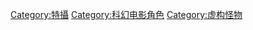 {{Commonscat|Kaiju}}
{{Catmore}}

[[Category:特攝|Category:特攝]]
[[Category:科幻电影角色|Category:科幻电影角色]]
[[Category:虚构怪物|Category:虚构怪物]]
